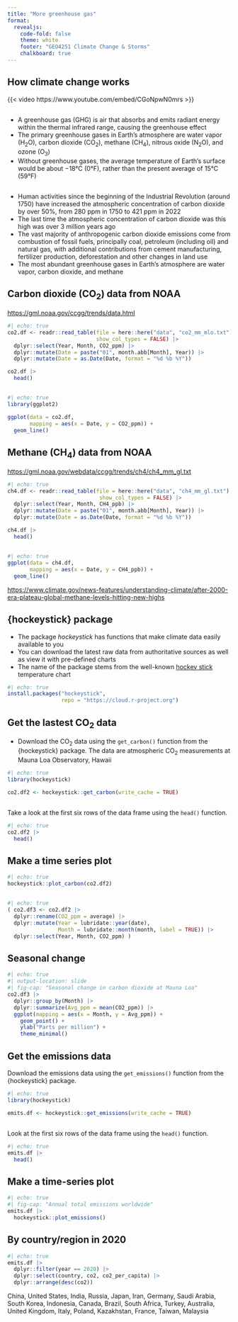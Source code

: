 ```yaml
---
title: "More greenhouse gas"
format: 
  revealjs:
    code-fold: false
    theme: white
    footer: "GEO4251 Climate Change & Storms"
    chalkboard: true
---
```


## How climate change works

{{< video https://www.youtube.com/embed/CGoNpwN0mrs >}}

##

-   A greenhouse gas (GHG) is air that absorbs and emits radiant energy within the thermal infrared range, causing the greenhouse effect
-   The primary greenhouse gases in Earth's atmosphere are water vapor (H~2~O), carbon dioxide (CO~2~), methane (CH~4~), nitrous oxide (N~2~O), and ozone (O~3~)
-   Without greenhouse gases, the average temperature of Earth's surface would be about −18°C (0°F), rather than the present average of 15°C (59°F)

##

-   Human activities since the beginning of the Industrial Revolution (around 1750) have increased the atmospheric concentration of carbon dioxide by over 50%, from 280 ppm in 1750 to 421 ppm in 2022
-   The last time the atmospheric concentration of carbon dioxide was this high was over 3 million years ago
-   The vast majority of anthropogenic carbon dioxide emissions come from combustion of fossil fuels, principally coal, petroleum (including oil) and natural gas, with additional contributions from cement manufacturing, fertilizer production, deforestation and other changes in land use
-   The most abundant greenhouse gases in Earth's atmosphere are water vapor, carbon dioxide, and methane


## Carbon dioxide (CO~2~) data from NOAA

<https://gml.noaa.gov/ccgg/trends/data.html>

```r
#| echo: true
co2.df <- readr::read_table(file = here::here("data", "co2_mm_mlo.txt"), 
                            show_col_types = FALSE) |>
  dplyr::select(Year, Month, CO2_ppm) |>
  dplyr::mutate(Date = paste("01", month.abb[Month], Year)) |>
  dplyr::mutate(Date = as.Date(Date, format = "%d %b %Y"))

co2.df |>
  head()
```

##

```r
#| echo: true
library(ggplot2)

ggplot(data = co2.df,
       mapping = aes(x = Date, y = CO2_ppm)) +
  geom_line()
```

## Methane (CH~4~) data from NOAA 

<https://gml.noaa.gov/webdata/ccgg/trends/ch4/ch4_mm_gl.txt>

```r
#| echo: true
ch4.df <- readr::read_table(file = here::here("data", "ch4_mm_gl.txt"), 
                             show_col_types = FALSE) |>
  dplyr::select(Year, Month, CH4_ppb) |>
  dplyr::mutate(Date = paste("01", month.abb[Month], Year)) |>
  dplyr::mutate(Date = as.Date(Date, format = "%d %b %Y"))

ch4.df |>
  head()
```

##

```r
#| echo: true
ggplot(data = ch4.df,
       mapping = aes(x = Date, y = CH4_ppb)) +
  geom_line()
```

<https://www.climate.gov/news-features/understanding-climate/after-2000-era-plateau-global-methane-levels-hitting-new-highs>

## {hockeystick} package

-   The package *hockeystick* has functions that make climate data easily available to you
-   You can download the latest raw data from authoritative sources as well as view it with pre-defined charts
-   The name of the package stems from the well-known [hockey stick](https://en.wikipedia.org/wiki/Hockey_stick_graph) temperature chart

```r
#| echo: true
install.packages("hockeystick",
                 repo = "https://cloud.r-project.org")
```

## Get the lastest CO~2~ data

-   Download the CO~2~ data using the `get_carbon()` function from the {hockeystick} package. The data are atmospheric CO~2~ measurements at Mauna Loa Observatory, Hawaii

```r
#| echo: true
library(hockeystick)

co2.df2 <- hockeystick::get_carbon(write_cache = TRUE)
```

## 

Take a look at the first six rows of the data frame using the `head()` function.

```r
#| echo: true
co2.df2 |>
  head()
```

## Make a time series plot

```r
#| echo: true
hockeystick::plot_carbon(co2.df2)
```

## 

```r
#| echo: true
( co2.df3 <- co2.df2 |>
  dplyr::rename(CO2_ppm = average) |>
  dplyr::mutate(Year = lubridate::year(date),
                Month = lubridate::month(month, label = TRUE)) |>
  dplyr::select(Year, Month, CO2_ppm) )
```

## Seasonal change

```r
#| echo: true
#| output-location: slide 
#| fig-cap: "Seasonal change in carbon dioxide at Mauna Loa"
co2.df3 |>
  dplyr::group_by(Month) |>
  dplyr::summarize(Avg_ppm = mean(CO2_ppm)) |>
  ggplot(mapping = aes(x = Month, y = Avg_ppm)) +
    geom_point() +
    ylab("Parts per million") +
    theme_minimal()
```

## Get the emissions data

Download the emissions data using the `get_emissions()` function from the {hockeystick} package.

```r
#| echo: true
library(hockeystick)

emits.df <- hockeystick::get_emissions(write_cache = TRUE)
```

##

Look at the first six rows of the data frame using the `head()` function.

```r
#| echo: true
emits.df |>
  head()
```

## Make a time-series plot

```r
#| echo: true
#| fig-cap: "Annual total emissions worldwide"
emits.df |>
  hockeystick::plot_emissions()
```

## By country/region in 2020
```r
#| echo: true
emits.df |>
  dplyr::filter(year == 2020) |>
  dplyr::select(country, co2, co2_per_capita) |>
  dplyr::arrange(desc(co2))
```

China, United States, India, Russia, Japan, Iran, Germany, Saudi Arabia, South Korea, Indonesia, Canada, Brazil, South Africa, Turkey, Australia, United Kingdom, Italy, Poland, Kazakhstan, France, Taiwan, Malaysia
